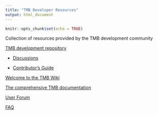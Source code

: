 ```yaml
---
title: "TMB Developer Resources"
output: html_document
---
```


```r
knitr::opts_chunk$set(echo = TRUE)
```

Collection of resources provided by the TMB development community

[TMB development repository](https://github.com/kaskr/adcomp)

 - [Discussions](https://github.com/kaskr/adcomp/issues)

 - [Contributor's Guide](https://github.com/kaskr/adcomp/wiki/Development)

[Welcome to the TMB Wiki](https://github.com/kaskr/adcomp/wiki#welcome-to-the-tmb-wiki)

[The comprehensive TMB documentation](http://kaskr.github.io/adcomp/_book/Introduction.html)

[User Forum](https://groups.google.com/forum/#!forum/tmb-users)

[FAQ](https://github.com/kaskr/adcomp/wiki/FAQ)

